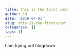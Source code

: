 ```yaml
---
title: this is the first post
author: Ed
date: '2019-04-01'
slug: this-is-the-first-post
categories: []
tags: []
---
```


I am trying out blogdown.